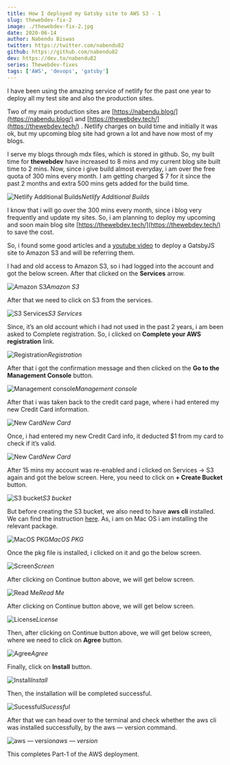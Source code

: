 ```yaml
---
title: How I deployed my Gatsby site to AWS S3 - 1
slug: thewebdev-fix-2
image: ./thewebdev-fix-2.jpg
date: 2020-06-14
author: Nabendu Biswas
twitter: https://twitter.com/nabendu82
github: https://github.com/nabendu82
dev: https://dev.to/nabendu82
series: Thewebdev-fixes
tags: ['AWS', 'devops', 'gatsby']
---
```



I have been using the amazing service of netlify for the past one year to deploy all my test site and also the production sites.

Two of my main production sites are [https://nabendu.blog/](https://nabendu.blog/) and [https://thewebdev.tech/](https://thewebdev.tech/) . Netlify charges on build time and initially it was ok, but my upcoming blog site had grown a lot and have now most of my blogs.

I serve my blogs through mdx files, which is stored in github. So, my built time for **thewebdev** have increased to 8 mins and my current blog site built time to 2 mins. Now, since i give build almost everyday, i am over the free quota of 300 mins every month. I am getting charged $ 7 for it since the past 2 months and extra 500 mins gets added for the build time.

![Netlify Additional Builds](https://ik.imagekit.io/thewebdev/thewebdev-fixes/2/1-0_ZRAewX-gAX.png)*Netlify Additional Builds*

I know that i will go over the 300 mins every month, since i blog very frequently and update my sites. So, i am planning to deploy my upcoming and soon main blog site [https://thewebdev.tech/](https://thewebdev.tech/) to save the cost.

So, i found some good articles and a [youtube video](https://www.youtube.com/watch?v=3tGMsdS3kSc) to deploy a GatsbyJS site to Amazon S3 and will be referring them.

I had and old access to Amazon S3, so i had logged into the account and got the below screen. After that clicked on the **Services** arrow.

![Amazon S3](https://ik.imagekit.io/thewebdev/thewebdev-fixes/2/1-1_ba_yv_5guK.png)*Amazon S3*

After that we need to click on S3 from the services.

![S3 Services](https://ik.imagekit.io/thewebdev/thewebdev-fixes/2/2_fTM2oudnhZ.png)*S3 Services*

Since, it’s an old account which i had not used in the past 2 years, i am been asked to Complete registration. So, i clicked on **Complete your AWS registration** link.

![Registration](https://ik.imagekit.io/thewebdev/thewebdev-fixes/2/3_ZZTjjM6AJA.png)*Registration*

After that i got the confirmation message and then clicked on the **Go to the Management Console** button.

![Management console](https://ik.imagekit.io/thewebdev/thewebdev-fixes/2/4__RuYnWODlw.png)*Management console*

After that i was taken back to the credit card page, where i had entered my new Credit Card information.

![New Card](https://ik.imagekit.io/thewebdev/thewebdev-fixes/2/5_HQPPHrrpk.png)*New Card*

Once, i had entered my new Credit Card info, it deducted $1 from my card to check if it’s valid.

![New Card](https://ik.imagekit.io/thewebdev/thewebdev-fixes/2/6_lTOSor-_X1.png)*New Card*

After 15 mins my account was re-enabled and i clicked on Services -> S3 again and got the below screen. Here, you need to click on **+ Create Bucket** button.

![S3 bucket](https://ik.imagekit.io/thewebdev/thewebdev-fixes/2/7_dD2TBaDpY2.png)*S3 bucket*

But before creating the S3 bucket, we also need to have **aws cli** installed. We can find the instruction [here](https://aws.amazon.com/cli/). As, i am on Mac OS i am installing the relevant package.

![MacOS PKG](https://ik.imagekit.io/thewebdev/thewebdev-fixes/2/8_U-r6I0l3-2.png)*MacOS PKG*

Once the pkg file is installed, i clicked on it and go the below screen.

![Screen](https://ik.imagekit.io/thewebdev/thewebdev-fixes/2/9_CwxWWl09rm.png)*Screen*

After clicking on Continue button above, we will get below screen.

![Read Me](https://ik.imagekit.io/thewebdev/thewebdev-fixes/2/10_kAKZJnrEb.png)*Read Me*

After clicking on Continue button above, we will get below screen.

![License](https://ik.imagekit.io/thewebdev/thewebdev-fixes/2/11_RVCDjnemdD.png)*License*

Then, after clicking on Continue button above, we will get below screen, where we need to click on **Agree** button.

![Agree](https://ik.imagekit.io/thewebdev/thewebdev-fixes/2/12_KcWFk3tMBP.png)*Agree*

Finally, click on **Install** button.

![Install](https://ik.imagekit.io/thewebdev/thewebdev-fixes/2/13_H0s6jKY76P.png)*Install*

Then, the installation will be completed successful.

![Sucessful](https://ik.imagekit.io/thewebdev/thewebdev-fixes/2/14_-2bw6B8bVw.png)*Sucessful*

After that we can head over to the terminal and check whether the aws cli was installed successfully, by the aws — version command.

![aws — version](https://ik.imagekit.io/thewebdev/thewebdev-fixes/2/15_7erlJO-N3.png)*aws — version*

This completes Part-1 of the AWS deployment.
